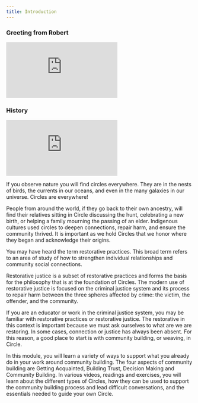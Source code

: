 ```yaml
---
title: Introduction
---
```


### Greeting from Robert

<Embed src="https://player.vimeo.com/video/797454270" />

### History

<Embed src="https://player.vimeo.com/video/797455031" />

If you observe nature you will find circles everywhere. They are in the nests of birds, the currents in our oceans, and even in the many galaxies in our universe. Circles are everywhere!

People from around the world, if they go back to their own ancestry, will find their relatives sitting in Circle discussing the hunt, celebrating a new birth, or helping a family mourning the passing of an elder. Indigenous cultures used circles to deepen connections, repair harm, and ensure the community thrived. It is important as we hold Circles that we honor where they began and acknowledge their origins.

You may have heard the term restorative practices. This broad term refers to an area of study of how to strengthen individual relationships and community social connections.

Restorative justice is a subset of restorative practices and forms the basis for the philosophy that is at the foundation of Circles. The modern use of restorative justice is focused on the criminal justice system and its process to repair harm between the three spheres affected by crime: the victim, the offender, and the community.

If you are an educator or work in the criminal justice system, you may be familiar with restorative practices or restorative justice. The restorative in this context is important because we must ask ourselves to what are we are restoring. In some cases, connection or justice has always been absent. For this reason, a good place to start is with community building, or weaving, in Circle.

In this module, you will learn a variety of ways to support what you already do in your work around community building. The four aspects of community building are Getting Acquainted, Building Trust, Decision Making and Community Building. In various videos, readings and exercises, you will learn about the different types of Circles, how they can be used to support the community building process and lead difficult conversations, and the essentials needed to guide your own Circle.
